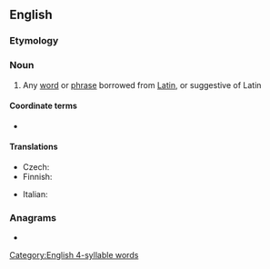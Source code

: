 ==English==

===Etymology===
{{suffix|Latin|ism|lang=en}}

===Noun===
{{wikipedia}}
{{en-noun}}

# Any [[word]] or [[phrase]] borrowed from [[Latin]], or suggestive of Latin

====Coordinate terms====
* {{list:foreignisms/en}}

====Translations====
{{trans-top|Latinism}}
* Czech: {{t|cs|latinismus|m}}
* Finnish: {{t|fi|latinismi}}
{{trans-mid}}
* Italian: {{t+|it|latinismo|m}}
{{trans-bottom}}

===Anagrams===
* {{anagrams|en|a=aiilmnst|limitans}}

[[Category:English 4-syllable words]]